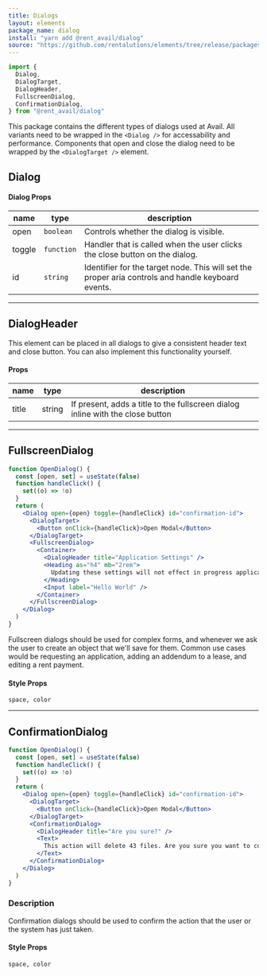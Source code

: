 ```yaml
---
title: Dialogs
layout: elements
package_name: dialog
install: "yarn add @rent_avail/dialog"
source: "https://github.com/rentalutions/elements/tree/release/packages/dialog"
---
```


```js
import {
  Dialog,
  DialogTarget,
  DialogHeader,
  FullscreenDialog,
  ConfirmationDialog,
} from "@rent_avail/dialog"
```

This package contains the different types of dialogs used at Avail. All variants need to be wrapped in the `<Dialog />` for accessability and performance. Components that open and close the dialog need to be wrapped by the `<DialogTarget />` element.

## Dialog

#### Dialog Props

| name   | type       | description                                                                                        |
| ------ | ---------- | -------------------------------------------------------------------------------------------------- |
| open   | `boolean`  | Controls whether the dialog is visible.                                                            |
| toggle | `function` | Handler that is called when the user clicks the close button on the dialog.                        |
| id     | `string`   | Identifier for the target node. This will set the proper aria controls and handle keyboard events. |

---

## DialogHeader

This element can be placed in all dialogs to give a consistent header text and close button. You can also implement this functionality yourself.

#### Props

| name  | type   | description                                                                    |
| ----- | ------ | ------------------------------------------------------------------------------ |
| title | string | If present, adds a title to the fullscreen dialog inline with the close button |

---

## FullscreenDialog

```jsx live
function OpenDialog() {
  const [open, set] = useState(false)
  function handleClick() {
    set((o) => !o)
  }
  return (
    <Dialog open={open} toggle={handleClick} id="confirmation-id">
      <DialogTarget>
        <Button onClick={handleClick}>Open Modal</Button>
      </DialogTarget>
      <FullscreenDialog>
        <Container>
          <DialogHeader title="Application Settings" />
          <Heading as="h4" mb="2rem">
            Updating these settings will not effect in progress applications.
          </Heading>
          <Input label="Hello World" />
        </Container>
      </FullscreenDialog>
    </Dialog>
  )
}
```

Fullscreen dialogs should be used for complex forms, and whenever we ask the user to create an object that we'll save for them. Common use cases would be requesting an application, adding an addendum to a lease, and editing a rent payment.

#### Style Props

`space, color`

---

## ConfirmationDialog

```jsx live
function OpenDialog() {
  const [open, set] = useState(false)
  function handleClick() {
    set((o) => !o)
  }
  return (
    <Dialog open={open} toggle={handleClick} id="confirmation-id">
      <DialogTarget>
        <Button onClick={handleClick}>Open Modal</Button>
      </DialogTarget>
      <ConfirmationDialog>
        <DialogHeader title="Are you sure?" />
        <Text>
          This action will delete 43 files. Are you sure you want to continue?
        </Text>
      </ConfirmationDialog>
    </Dialog>
  )
}
```

### Description

Confirmation dialogs should be used to confirm the action that the user or the system has just taken.

#### Style Props

`space, color`
